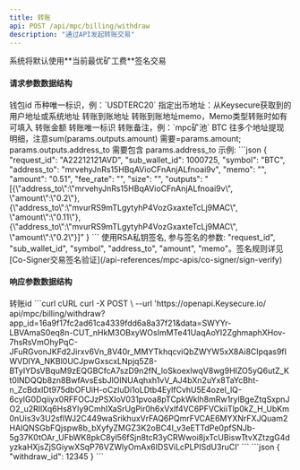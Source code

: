 ---
title: 转账
api: POST /api/mpc/billing/withdraw
description: "通过API发起转账交易"
---

<Note>
系统将默认使用**当前最优矿工费**签名交易
</Note>

#### 请求参数数据结构
<ParamField query="sub_wallet_id" type="integer" required>
    钱包id
</ParamField>
<ParamField query="symbol" type="string" required>
    币种唯一标识，例：`USDTERC20`
</ParamField>
<ParamField query="from" type="string">
    指定出币地址：从Keysecure获取到的用户地址或系统地址
</ParamField>
<ParamField query="address_to" type="string" required>
    转账到账地址
</ParamField>
<ParamField query="memo" type="string">
    转账到账地址memo，Memo类型转账时如有可填入
</ParamField>
<ParamField query="amount" type="string" required>
   	转账金额
</ParamField>
<ParamField query="request_id" type="string" required>
   	转账唯一标识
</ParamField>
<ParamField query="remark" type="string">
    转账备注，例：`mpc矿池`
</ParamField>
<ParamField query="outputs" type="string">
    BTC 往多个地址提现明细，注意sum(params.outputs.amount) 需要=params.amount; params.outputs.address_to 需要包含 params.address_to
    <Note>
        示例:
        ```json
        {
            "request_id": "A22212121AVD",
            "sub_wallet_id": 1000725,
            "symbol": "BTC",
            "address_to": "mrvehyJnRs15HBqAVioCFnAnjALfnoai9v",
            "memo": "",
            "amount": "0.51",
            "fee_rate": "",
            "size": "",
            "outputs": "[{\"address_to\":\"mrvehyJnRs15HBqAVioCFnAnjALfnoai9v\", \"amount\":\"0.2\"},{\"address_to\":\"mvurRS9mTLgytyhP4VozGxaxteTcLj9MAC\", \"amount\":\"0.11\"},{\"address_to\":\"mvurRS9mTLgytyhP4VozGxaxteTcLj9MAC\", \"amount\":\"0.2\"}]"
        }
        ```
    </Note>

</ParamField>
<ParamField query="sign" type="string">
   	使用RSA私钥签名, 参与签名的参数: "request_id", "sub_wallet_id", "symbol", "address_to", "amount", "memo"。签名规则详见[Co-Signer交易签名验证](/api-references/mpc-apis/co-signer/sign-verify)
</ParamField>



#### 响应参数数据结构
<Expandable title="object">
    <ResponseField name="withdraw_id" type="integer">转账id</ResponseField>
</Expandable>



<RequestExample>
  ```curl cURL
  curl -X POST \
  --url 'https://openapi.Keysecure.io/
api/mpc/billing/withdraw?app_id=16a9f17fc2ad61ca4339fdd6a8a37f21&data=SWYYr-LBVAmaS0eq8n-CUT_nHkM3OBxyWOsImMTe41UaqAoYI2ZghmaphXHov-7hsRsVmOhyPqC-JFuRGvonJKFd2Jirxv6Vn_8V40r_MMYTkhqcviQbZWYW5xX8Ai8CIpqas9fIWVDIYA_NKBl0UCJpwGxscxLNpjq5Z8-BTyIYDsVBquM9zEQGBCfcA7szD9n2fN_loSkoexlwqV8wg9HIZO5yQ6utZ_Kt0lNDQQb8zn8BwfAvsEsbJlOINUAqhxh1vV_AJ4bXn2uYx8TaYcBht-n_ZcBdxIDt975dbOFUiH-oCzIuDi1oLDtb4EylfCvhU5E4ozel_lQ-6cyIG0Dqiiyx0RFFOCJzPSXIoV031pvoa8pTCpkWklh8mRw1rylBgeZtqSxpnJO2_u2RIlXq6Hs8Yly9CmhIXaSrUgPir0h6xVxlf4VC6PFVCkiiTlp0kZ_H_UbKm0nUis3v3U2sflWJ2C449waSrikhuxVrFAQ6PQmrFVCAE6MYXNrFXJQuam2HAIQNSGbFQjspw8b_bXyfyZMGZ3K2oBC4I_v3eETTdPe0pfSNJb-5g37K0tOAr_UFbWK8pkC8yl56fSjn8tcR3yCRWwoi8jxTcUBiswTtvXZtzgG4dyzkaHXjsZjSGiywXSqP76VZWlyOmAx6IDSViLcPLPISdU3ruCI'
  ```
</RequestExample>



<ResponseExample>
```json
{
    "withdraw_id": 12345
}
```
</ResponseExample>